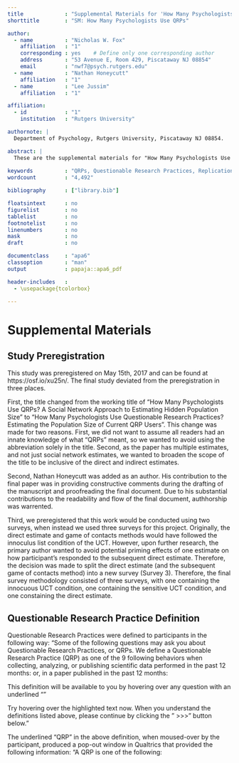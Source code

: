 ```yaml
---
title             : "Supplemental Materials for 'How Many Psychologists Use Questionable Research Practices? Estimating the Population Size of Current QRP Users'"
shorttitle        : "SM: How Many Psychologists Use QRPs"

author: 
  - name          : "Nicholas W. Fox"
    affiliation   : "1"
    corresponding : yes    # Define only one corresponding author
    address       : "53 Avenue E, Room 429, Piscataway NJ 08854"
    email         : "nwf7@psych.rutgers.edu"
  - name          : "Nathan Honeycutt"
    affiliation   : "1"
  - name          : "Lee Jussim"
    affiliation   : "1"

affiliation:
  - id            : "1"
    institution   : "Rutgers University"

authornote: |
  Department of Psychology, Rutgers University, Piscataway NJ 08854.

abstract: |
  These are the supplemental materials for "How Many Psychologists Use Questionable Research Practices? Estimating the Population Size of Current QRP Users".  This file may change as more information is added.
  
keywords          : "QRPs, Questionable Research Practices, Replication Crisis, Social Networks"
wordcount         : "4,492"

bibliography      : ["library.bib"]

floatsintext      : no
figurelist        : no
tablelist         : no
footnotelist      : no
linenumbers       : no
mask              : no
draft             : no

documentclass     : "apa6"
classoption       : "man"
output            : papaja::apa6_pdf

header-includes   :
  - \usepackage{tcolorbox}

---
```



# Supplemental Materials

## Study Preregistration

This study was preregistered on May 15th, 2017 and can be found at https://osf.io/xu25n/.  The final study deviated from the preregistration in three places.  

First, the title changed from the working title of "How Many Psychologists Use QRPs?  A Social Network Approach to Estimating Hidden Population Size" to "How Many Psychologists Use Questionable Research Practices? Estimating the Population Size of Current QRP Users".  This change was made for two reasons.  First, we did not want to assume all readers had an innate knowledge of what "QRPs" meant, so we wanted to avoid using the abbreviation solely in the title.  Second, as the paper has multiple estimates, and not just social network estimates, we wanted to broaden the scope of the title to be inclusive of the direct and indirect estimates.

Second, Nathan Honeycutt was added as an author.  His contribution to the final paper was in providing constructive comments during the drafting of the manuscript and proofreading the final document.  Due to his substantial contributions to the readability and flow of the final document, authhorship was warrented.

Third, we preregistered that this work would be conducted using two surveys, when instead we used three surveys for this project.  Originally, the direct estimate and game of contacts methods would have followed the innoculus list condition of the UCT.  However, upon further research, the primary author wanted to avoid potential priming effects of one estimate on how participant's responded to the subsequent direct estimate.  Therefore, the decision was made to split the direct estimate (and the subsequent game of contacts method) into a new survey (Survey 3).  Therefore, the final survey methodology consisted of three surveys, with one containing the innocuous UCT condition, one containing the sensitive UCT condition, and one constaining the direct estimate.  

## Questionable Research Practice Definition

Questionable Research Practices were defined to participants in the following way:
"Some of the following questions may ask you about Questionable Research Practices, or QRPs.
We define a Questionable Research Practice (QRP) as one of the 9 following behaviors when collecting, analyzing, or publishing scientific data performed in the past 12 months:
\begin{itemize}
\item Deciding whether to collect more data after looking to see whether the results were statistically significant.
\item Deciding whether to exclude data after looking at the impact of doing so on the results. 
\item Stopping collecting data earlier than planned because one found the result one had been looking for. 
\end{itemize}
or, in a paper published in the past 12 months:
\begin{itemize}
\item Did not report all of the study's dependent measures. 
\item Did not report all of a study's conditions.
\item "Rounding off" a p value (e.g., reporting that a p value of 0.054 is less than 0.05).
\item Selectively reporting studies that "worked". 
\item Reporting an unexpected finding as having been predicted from the start. 
\item Claiming that results are unaffected by demographic variables (e.g., gender) when one is actually unsure (or knows that they do).
 \end{itemize}
This definition will be available to you by hovering over any question with an underlined "\underline{QRP}"

Try hovering over the highlighted text now.
When you understand the definitions listed above, please continue by clicking the " >>>" button below."

The underlined "QRP" in the above definition, when moused-over by the participant, produced a pop-out window in Qualtrics that provided the following information:
"A QRP is one of the following:
\begin{itemize}
\item Deciding whether to collect more data after looking to see whether the results were statistically significant.
\item Deciding whether to exclude data after looking at the impact of doing so on the results.
\item Stopping collecting data earlier than planned because one found the result one had been looking for.

or, in a paper published in the past 12 months:
\item Did not report all of a study's dependent measures.
\item Did not report all of a study's conditions.
\item "Rounding off" a p value (e.g., reporting that a p value of 0.054 is less than 0.05).
\item Selectively reporting studies that "worked".
\item Reporting an unexpected finding as having been predicted from the start.
\item Claiming that results are unaffected by demographic variables (e.g., gender) when one is actually unsure (or knows that they do)."
\end{itemize}





\newpage


\begingroup
\setlength{\parindent}{-0.5in}
\setlength{\leftskip}{0.5in}

<div id = "refs"></div>
\endgroup
